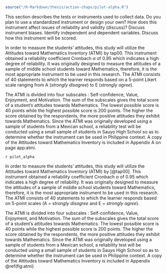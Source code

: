 ```r
source("/R-Markdown/thesis/action-chaps/pilot-alpha.R") 
```
 
This section describes the tests or instruments used to collect data. Do you plan to use a standardized instrument or design your own? How does this instrument affect issues of reliability and validity (discuss)?  Discuss instrument biases. Identify independent and dependent variables. Discuss how this instrument will be scored.   

In order to measure the students' attitudes, this study will utilize  the Attitudes toward Mathematics Inventory (ATMI) by tap00. This instrument obtained a reliability coefficient Cronbach $\alpha$ of 0.95 which indicates a high degree of reliability. It was originally  designed to measure the attitudes of a sample of middle school students  toward Mathematics, therefore, it is the most appropriate instrument to be used in this research. The ATMI consists of 40 statements to which the learner  responds based on a 5-point Likert  scale ranging  from A (*strongly disagree*) to E (*strongly agree*). 



The ATMI is divided into four subscales : Self-confidence, Value, Enjoyment, and Motivation. The sum of the subscales gives the total score of a student's attitudes towards Mathematics. The lowest possible score  is 40 points while the highest possible score is 200 points. The higher the score obtained by the respondents, the more positive attitudes they   exhibit  towards Mathematics. Since the ATMI was originally developed using a sample of students from a Mexican school, a reliability test will be conducted using a small sample of students in Sauyo High School so as to determine whether  the 
instrument can be used in  Philippine context. A copy of the Attitudes toward Mathematics Inventory is included in Appendix A on page app:atmi. 



`r pilot_alpha`

In order to measure the students' attitudes, this study will utilize  the Attitudes toward Mathematics Inventory (ATMI) by [@tap00]. This instrument obtained a reliability coefficient Cronbach $\alpha$ of 0.95 which indicates a high degree of reliability. It was originally  designed to measure the attitudes of a sample of middle school students  toward Mathematics, therefore, it is the most appropriate instrument to be used in this research. The ATMI consists of 40 statements to which the learner  responds based on 5-point scales (A =  *strongly disagree* and E = *strongly agree*). 

The ATMI is divided into four subscales : Self-confidence, Value, Enjoyment, and Motivation. The sum of the subscales gives the total score of a student's attitudes towards Mathematics. The lowest possible score  is 40 points while the highest possible score is 200 points. The higher the score obtained by the respondents, the more positive attitudes they   exhibit  towards Mathematics. Since the ATMI was originally developed using a sample of students from a Mexican school, a reliability test will be conducted using a small sample of students in Sauyo High School so as to determine whether  the 
instrument can be used in  Philippine context. A copy of the Attitudes toward Mathematics Inventory is included in Appendix\  \@ref(fig:atmi)

 
 